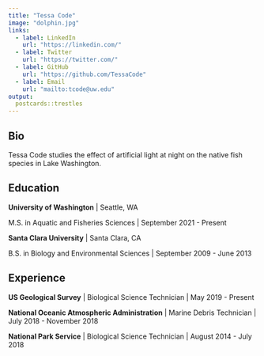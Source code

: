 ```yaml
---
title: "Tessa Code"
image: "dolphin.jpg"
links:
  - label: LinkedIn
    url: "https://linkedin.com/"
  - label: Twitter
    url: "https://twitter.com/"
  - label: GitHub
    url: "https://github.com/TessaCode"
  - label: Email
    url: "mailto:tcode@uw.edu"
output:
  postcards::trestles
---
```

 
## Bio

Tessa Code studies the effect of artificial light at night on the native fish species in Lake Washington.

## Education

**University of Washington** | Seattle, WA

M.S. in Aquatic and Fisheries Sciences | September 2021 - Present

**Santa Clara University** | Santa Clara, CA

B.S. in Biology and Environmental Sciences | September 2009 - June 2013

## Experience

**US Geological Survey** | Biological Science Technician | May 2019 - Present

**National Oceanic Atmospheric Administration** | Marine Debris Technician | July 2018 - November 2018

**National Park Service** | Biological Science Technician | August 2014 - July 2018
